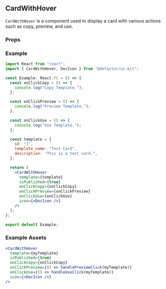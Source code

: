 
<Meta title="V2/Cards/CardWithHover/Documentation" component={CardWithHover} />

## CardWithHover

`CardWithHover` is a component used to display a card with various actions such as copy, preview, and use.

### Props

<Props of={CardWithHover} />

### Example

```jsx
import React from "react";
import { CardWithHover, DocIcon } from "@defactor/ui-kit";

const Example: React.FC = () => {
  const onClickCopy = () => {
    console.log("Copy Template.");
  };

  const onClickPreview = () => {
    console.log("Preview Template.");
  };

  const onClickUse = () => {
    console.log("Use Template.");
  };

  const template = {
    id: "1",
    template_name: "Test Card",
    description: "This is a test card.",
  };

  return (
    <CardWithHover
      template={template}
      isPublished={true}
      onClickCopy={onClickCopy}
      onClickPreview={onClickPreview}
      onClickUse={onClickUse}
      icon={<DocIcon />}
    />
  );
};

export default Example;
```

### Example Assets

```jsx
<CardWithHover
  template={myTemplate}
  isPublished={true}
  onClickCopy={onClickCopy}
  onClickPreview={() => handlePreviewClick(myTemplate)}
  onClickUse={() => handleUseClick(myTemplate)}
  icon={<DocIcon />}
/>
```
